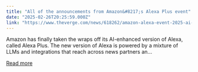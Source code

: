```yaml
---
title: "All of the announcements from Amazon&#8217;s Alexa Plus event"
date: "2025-02-26T20:25:59.000Z"
link: "https://www.theverge.com/news/618262/amazon-alexa-event-2025-ai-echo-products-news"
---
```


Amazon has finally taken the wraps off its AI-enhanced version of Alexa, called Alexa Plus.
The new version of Alexa is powered by a mixture of LLMs and integrations that reach across news partners an...

[Read more](https://www.theverge.com/news/618262/amazon-alexa-event-2025-ai-echo-products-news)
